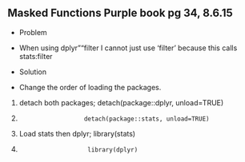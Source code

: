 Masked Functions    Purple book pg 34, 8.6.15
------------------
* Problem
- When using dplyr""filter I cannot just use 'filter' because this calls stats:filter

* Solution
- Change the order of loading the packages.

1. detach both packages; detach(package::dplyr, unload=TRUE)
2.                       detach(package::stats, unload=TRUE)
3. Load stats then dplyr; library(stats)
4.                        library(dplyr)
